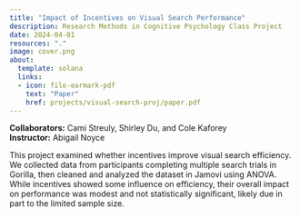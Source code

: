 ```yaml
---
title: "Impact of Incentives on Visual Search Performance"
description: Research Methods in Cognitive Psychology Class Project
date: 2024-04-01
resources: "."
image: cover.png
about: 
  template: solana
  links: 
  - icon: file-earmark-pdf
    text: "Paper"
    href: projects/visual-search-proj/paper.pdf
---
```


**Collaborators:** Cami Streuly, Shirley Du, and Cole Kaforey\
**Instructor:** Abigail Noyce

This project examined whether incentives improve visual search efficiency. We collected data from participants completing multiple search trials in Gorilla, then cleaned and analyzed the dataset in Jamovi using ANOVA. While incentives showed some influence on efficiency, their overall impact on performance was modest and not statistically significant, likely due in part to the limited sample size.\
